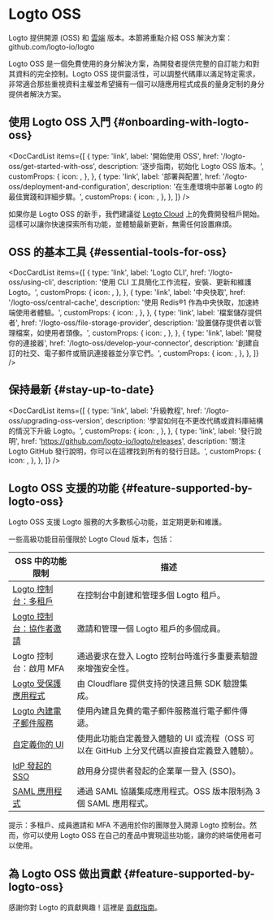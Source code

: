 
# Logto OSS

Logto 提供開源 (OSS) 和 [雲端](/logto-cloud) 版本。本節將重點介紹 OSS 解決方案：<Url type="inline" href="https://github.com/logto-io/logto">github.com/logto-io/logto</Url>

Logto OSS 是一個免費使用的身分解決方案，為開發者提供完整的自訂能力和對其資料的完全控制。Logto OSS 提供靈活性，可以調整代碼庫以滿足特定需求，非常適合那些重視資料主權並希望擁有一個可以隨應用程式成長的量身定制的身分提供者解決方案。

## 使用 Logto OSS 入門 \{#onboarding-with-logto-oss}

<DocCardList
  items={[
    {
      type: 'link',
      label: '開始使用 OSS',
      href: '/logto-oss/get-started-with-oss',
      description: '逐步指南，初始化 Logto OSS 版本。',
      customProps: {
        icon: <RocketIcon />,
      },
    },
    {
      type: 'link',
      label: '部署與配置',
      href: '/logto-oss/deployment-and-configuration',
      description: '在生產環境中部署 Logto 的最佳實踐和詳細步驟。',
      customProps: {
        icon: <GearIcon />,
      },
    },
  ]}
/>

<Admonition type="tip" title="需要快速入門？">

如果你是 Logto OSS 的新手，我們建議從 [Logto Cloud](https://cloud.logto.io) 上的免費開發租戶開始。這樣可以讓你快速探索所有功能，並體驗最新更新，無需任何設置麻煩。

</Admonition>

## OSS 的基本工具 \{#essential-tools-for-oss}

<DocCardList
  items={[
    {
      type: 'link',
      label: 'Logto CLI',
      href: '/logto-oss/using-cli',
      description: '使用 CLI 工具簡化工作流程，安裝、更新和維護 Logto。',
      customProps: {
        icon: <CliIcon />,
      },
    },
    {
      type: 'link',
      label: '中央快取',
      href: '/logto-oss/central-cache',
      description: '使用 Redis®1 作為中央快取，加速終端使用者體驗。',
      customProps: {
        icon: <CentralCacheIcon />,
      },
    },
    {
      type: 'link',
      label: '檔案儲存提供者',
      href: '/logto-oss/file-storage-provider',
      description: '設置儲存提供者以管理檔案，如使用者頭像。',
      customProps: {
        icon: <FileStorageIcon />,
      },
    },
    {
      type: 'link',
      label: '開發你的連接器',
      href: '/logto-oss/develop-your-connector',
      description: '創建自訂的社交、電子郵件或簡訊連接器並分享它們。',
      customProps: {
        icon: <ConnectorsIcon />,
      },
    },
  ]}
/>
## 保持最新 \{#stay-up-to-date}

<DocCardList
  items={[
    {
      type: 'link',
      label: '升級教程',
      href: '/logto-oss/upgrading-oss-version',
      description: '學習如何在不更改代碼或資料庫結構的情況下升級 Logto。',
      customProps: {
        icon: <UpdateIcon />,
      },
    },
    {
      type: 'link',
      label: '發行說明',
      href: 'https://github.com/logto-io/logto/releases',
      description: '關注 Logto GitHub 發行說明，你可以在這裡找到所有的發行日誌。',
      customProps: {
        icon: <DocumentIcon />,
      },
    },
  ]}
/>

## Logto OSS 支援的功能 \{#feature-supported-by-logto-oss}

Logto OSS 支援 Logto 服務的大多數核心功能，並定期更新和維護。

一些高級功能目前僅限於 Logto Cloud 版本，包括：

| OSS 中的功能限制                                                              | 描述                                                                                       |
| ----------------------------------------------------------------------------- | ------------------------------------------------------------------------------------------ |
| [Logto 控制台：多租戶](/logto-cloud/tenant-settings)                          | 在控制台中創建和管理多個 Logto 租戶。                                                      |
| [Logto 控制台：協作者邀請](/logto-cloud/tenant-member-management)             | 邀請和管理一個 Logto 租戶的多個成員。                                                      |
| Logto 控制台：啟用 MFA                                                        | 通過要求在登入 Logto 控制台時進行多重要素驗證來增強安全性。                                |
| [Logto 受保護應用程式](/integrate-logto/protected-app)                        | 由 Cloudflare 提供支持的快速且無 SDK 驗證集成。                                            |
| [Logto 內建電子郵件服務](/connectors/email-connectors/built-in-email-service) | 使用內建且免費的電子郵件服務進行電子郵件傳遞。                                             |
| [自定義你的 UI](/customization/bring-your-ui)                                 | 使用此功能自定義登入體驗的 UI 或流程（OSS 可以在 GitHub 上分叉代碼以直接自定義登入體驗）。 |
| [IdP 發起的 SSO](/end-user-flows/enterprise-sso/idp-initiated-sso)            | 啟用身分提供者發起的企業單一登入 (SSO)。                                                   |
| [SAML 應用程式](/integrate-logto/saml-app)                                    | 通過 SAML 協議集成應用程式。OSS 版本限制為 3 個 SAML 應用程式。                            |

提示：多租戶、成員邀請和 MFA 不適用於你的團隊登入開源 Logto 控制台。然而，你可以使用 Logto OSS 在自己的產品中實現這些功能，讓你的終端使用者可以使用。

## 為 Logto OSS 做出貢獻 \{#feature-supported-by-logto-oss}

感謝你對 Logto 的貢獻興趣！這裡是 [貢獻指南](/logto-oss/contribution)。
